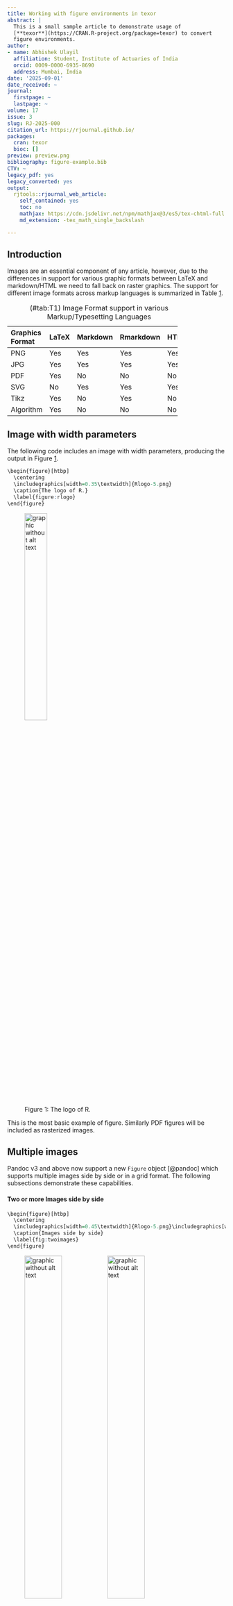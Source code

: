 ```yaml
---
title: Working with figure environments in texor
abstract: |
  This is a small sample article to demonstrate usage of
  [**texor**](https://CRAN.R-project.org/package=texor) to convert
  figure environments.
author:
- name: Abhishek Ulayil
  affiliation: Student, Institute of Actuaries of India
  orcid: 0009-0000-6935-8690
  address: Mumbai, India
date: '2025-09-01'
date_received: ~
journal:
  firstpage: ~
  lastpage: ~
volume: 17
issue: 3
slug: RJ-2025-000
citation_url: https://rjournal.github.io/
packages:
  cran: texor
  bioc: []
preview: preview.png
bibliography: figure-example.bib
CTV: ~
legacy_pdf: yes
legacy_converted: yes
output:
  rjtools::rjournal_web_article:
    self_contained: yes
    toc: no
    mathjax: https://cdn.jsdelivr.net/npm/mathjax@3/es5/tex-chtml-full.js
    md_extension: -tex_math_single_backslash

---
```


:::: article
## Introduction

Images are an essential component of any article, however, due to the
differences in support for various graphic formats between LaTeX and
markdown/HTML we need to fall back on raster graphics. The support for
different image formats across markup languages is summarized in
Table [1](#tab:T1){reference-type="ref" reference="table:1"}.

::: {#table:1}
  -------------------------------------------------------
  Graphics Format   LaTeX   Markdown   Rmarkdown   HTML
  ----------------- ------- ---------- ----------- ------
  PNG               Yes     Yes        Yes         Yes

  JPG               Yes     Yes        Yes         Yes

  PDF               Yes     No         No          No

  SVG               No      Yes        Yes         Yes

  Tikz              Yes     No         Yes         No

  Algorithm         Yes     No         No          No
  -------------------------------------------------------

  : (#tab:T1) Image Format support in various Markup/Typesetting
  Languages
:::

## Image with width parameters

The following code includes an image with width parameters, producing
the output in Figure [1](#figure:rlogo){reference-type="ref"
reference="figure:rlogo"}.

``` r
\begin{figure}[htbp]
  \centering
  \includegraphics[width=0.35\textwidth]{Rlogo-5.png}
  \caption{The logo of R.}
  \label{figure:rlogo}
\end{figure}
```

![Figure 1: The logo of R.](Rlogo-5.png){#figure:rlogo width="35.0%"
alt="graphic without alt text"}

This is the most basic example of figure. Similarly PDF figures will be
included as rasterized images.

## Multiple images

Pandoc v3 and above now support a new `Figure` object [@pandoc] which
supports multiple images side by side or in a grid format. The following
subsections demonstrate these capabilities.

#### Two or more Images side by side

``` r
\begin{figure}[htbp]
  \centering
  \includegraphics[width=0.45\textwidth]{Rlogo-5.png}\includegraphics[width=0.45\textwidth]{normal}
  \caption{Images side by side}
  \label{fig:twoimages}
\end{figure}
```

<figure id="fig:twoimages">
<p><img src="Rlogo-5.png" style="width:45.0%"
alt="graphic without alt text" /><img src="normal.png"
style="width:45.0%" alt="graphic without alt text" /></p>
<figcaption>Figure 2: Images side by side</figcaption>
</figure>

#### Four Images in a grid

``` r
\begin{figure}[htbp]
  \centering
  \includegraphics[width=0.45\textwidth]{Rlogo-5.png}\includegraphics[width=0.45\textwidth]{normal}
 

  \includegraphics[width=0.45\textwidth]{normal}\includegraphics[width=0.45\textwidth]{Rlogo-5.png}
  \caption{Multiple images in a grid}
  \label{fig:fourimages}
\end{figure}
```

<figure id="fig:fourimages">
<p><img src="Rlogo-5.png" style="width:45.0%"
alt="graphic without alt text" /><img src="normal.png"
style="width:45.0%" alt="graphic without alt text" /></p>
<p><img src="normal.png" style="width:45.0%"
alt="graphic without alt text" /><img src="Rlogo-5.png"
style="width:45.0%" alt="graphic without alt text" /></p>
<figcaption>Figure 3: Multiple images in a grid</figcaption>
</figure>

## Tikz images

The **texor** package supports tikz images by rasterizing it and making
it web friendly. Figure [4](#fig:tikz){reference-type="ref"
reference="fig:tikz"} shows a tikz image adapted from [@casflow].

#### Tikz Code:

The image in Figure [4](#fig:tikz){reference-type="ref"
reference="fig:tikz"} is a graphical representation of how **texor**
handles tikz images:

-   Figures containing tikz images are isolated.

-   Tikz libraries are fetched from the wrapper file.

-   The Tikz code section is isolated into a standalone LaTeX file and
    compiled.

-   The compiled LaTeX file generates a PDF Image.

-   This is converted to PNG format for embedding in the HTML output.

-   `\includegraphics{tikz/somefigure.png}` is added to the figure
    environment.

-   A lua filter removes redundant text the figure environment.

If you use **texor** to convert your articles using
`texor::latex_to_web()` with `temp_mode=TRUE`(it is `TRUE` by default).
The resultant Rmarkdown/HTML file will not modify the contents of your
LaTeX file. In this case you can keep reloading the article after making
changes to the tikz images, without having to do the above steps
manually in case you are converting the article by hand.

<figure id="fig:tikz">
<img src="tikz/figtikz.png" style="width:100.0%"
alt="graphic without alt text" />

<figcaption>Figure 4: Tikz Image example</figcaption>
</figure>

## Algorithm2e diagrams

Diagrams and images using the `algorithm2e` environment are supported,
these will be numbered differently. We strongly suggest to use \"alg:\"
in labels for best results. As a part of the filtering requires \"alg:\"
to number algorithm references seperately, otherwise they will share
references with normal figures.

Algorithm [1](#alg:how){reference-type="ref" reference="alg:how"} is an
example from the **algorithm2e** vignette [@algoexample].

<figure id="alg:how">
<img src="alg/alghow.png" style="width:100.0%"
alt="graphic without alt text" />

<figcaption>Algorithm 1: How to write algorithms</figcaption>
</figure>

## Other elements in figure objects

Figures can also house non-image environments like code blocks. Code
blocks in figure environments would share numbering with normal figures,
similar to LaTeX. Here Figure [5](#code:example){reference-type="ref"
reference="code:example"} refers to a code block.

<figure id="code:example">
<div class="center">
<div class="sourceCode" id="cb1"><pre class="sourceCode r"><code class="sourceCode r"><span id="cb1-1"><a href="#cb1-1" aria-hidden="true" tabindex="-1"></a>code_in_figure <span class="ot">&lt;-</span> <span class="cf">function</span>() {</span>
<span id="cb1-2"><a href="#cb1-2" aria-hidden="true" tabindex="-1"></a>  <span class="cf">if</span> (pandoc_version <span class="sc">&gt;=</span> <span class="dv">3</span>) {</span>
<span id="cb1-3"><a href="#cb1-3" aria-hidden="true" tabindex="-1"></a>    <span class="fu">print</span>(<span class="st">&quot;code in figure supported&quot;</span>)</span>
<span id="cb1-4"><a href="#cb1-4" aria-hidden="true" tabindex="-1"></a>  }</span>
<span id="cb1-5"><a href="#cb1-5" aria-hidden="true" tabindex="-1"></a>  <span class="cf">else</span> {</span>
<span id="cb1-6"><a href="#cb1-6" aria-hidden="true" tabindex="-1"></a>    <span class="fu">print</span>(<span class="st">&quot;code in figure not supported&quot;</span>)</span>
<span id="cb1-7"><a href="#cb1-7" aria-hidden="true" tabindex="-1"></a>  }</span>
<span id="cb1-8"><a href="#cb1-8" aria-hidden="true" tabindex="-1"></a>}</span></code></pre></div>
</div>
<figcaption>Figure 5: Example Code inside Figure
environment</figcaption>
</figure>

## Limitations

The limitations of [**texor**](https://CRAN.R-project.org/package=texor)
package in figure handling are:

-   Animations using the **animation** package in LaTeX wont be
    supported. The authors can include GiF equivalents of the same in
    the Rmarkdown/web article.

-   Multi-page PDF files are currently not supported.

-   Usage of subfigure,sclaebox,wrapfigure environments will not work as
    intended.

-   Currently only `[width=X.X\textwdith]` format is supported for
    defining the width in web article (default width would be 100% in
    other cases).

-   Other `\inclduegraphics[..]` options will be ignored.

## Summary

In summary the [**texor**](https://CRAN.R-project.org/package=texor)
package supports:

-   Multiple images in grid,side-by-side configuration.

-   Image Captions with Numbering and Labelling.

-   Algorithm2e and tikz figures.
::::
